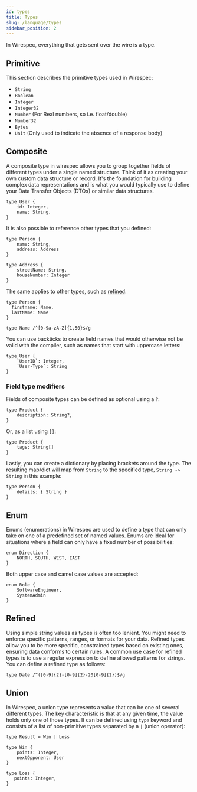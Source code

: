 ```yaml
---
id: types
title: Types
slug: /language/types
sidebar_position: 2
---
```


In Wirespec, everything that gets sent over the wire is a type.

## Primitive

This section describes the primitive types used in Wirespec:

- `String`
- `Boolean`
- `Integer`
- `Integer32`
- `Number` (For Real numbers, so i.e. float/double)
- `Number32`
- `Bytes`
- `Unit` (Only used to indicate the absence of a response body)

## Composite

A composite type in wirespec allows you to group together fields of different types under a single named structure.
Think of it as creating your own custom data structure or record. It's the foundation for building complex data
representations and is what you would typically use to define your Data Transfer Objects (DTOs) or similar data
structures.

```wirespec
type User {
    id: Integer,
    name: String,
}
```

It is also possible to reference other types that you defined:

```wirespec
type Person {
    name: String,
    address: Address
}

type Address {
    streetName: String,
    houseNumber: Integer
}
```

The same applies to other types, such as [refined](#refined):

```wirespec
type Person {
  firstname: Name,
  lastName: Name
}

type Name /^[0-9a-zA-Z]{1,50}$/g
```

You can use backticks to create field names that would otherwise not be valid with the compiler, such as names that
start with uppercase letters:

```wirespec
type User {
    `UserID`: Integer,
    `User-Type`: String
}
```

### Field type modifiers

Fields of composite types can be defined as optional using a `?`:

```wirespec
type Product {
    description: String?,
}
```

Or, as a list using `[]`:

```wirespec
type Product {
    tags: String[]
}
```

Lastly, you can create a dictionary by placing brackets around the type. The resulting map/dict will map from `String`
to the specified type, `String -> String` in this example:

```wirespec
type Person {
    details: { String }
}
```

## Enum

Enums (enumerations) in Wirespec are used to define a type that can only take on one of a predefined set of named
values. Enums are ideal for situations where a field can only have a fixed number of possibilities:

```wirespec
enum Direction {
    NORTH, SOUTH, WEST, EAST
}
```

Both upper case and camel case values are accepted:

```wirespec
enum Role {
    SoftwareEngineer,
    SystemAdmin
}
```

## Refined

Using simple string values as types is often too lenient. You might need to enforce specific patterns, ranges, or
formats for your data. Refined types allow you to be more specific, constrained types based on existing ones, ensuring
data conforms to certain rules. A common use case for refined types is to use a regular expression to define allowed
patterns for strings. You can define a refined type as follows:

```wirespec
type Date /^([0-9]{2}-[0-9]{2}-20[0-9]{2})$/g
```

## Union

In Wirespec, a union type represents a value that can be one of several different types. The key characteristic is that
at any given time, the value holds only one of those types. It can be defined using `type` keyword and consists of a
list of non-primitive types separated by a `|` (union operator):

```wirespec
type Result = Win | Loss

type Win {
    points: Integer,
    nextOpponent: User
}

type Loss {
   points: Integer,
}
```

